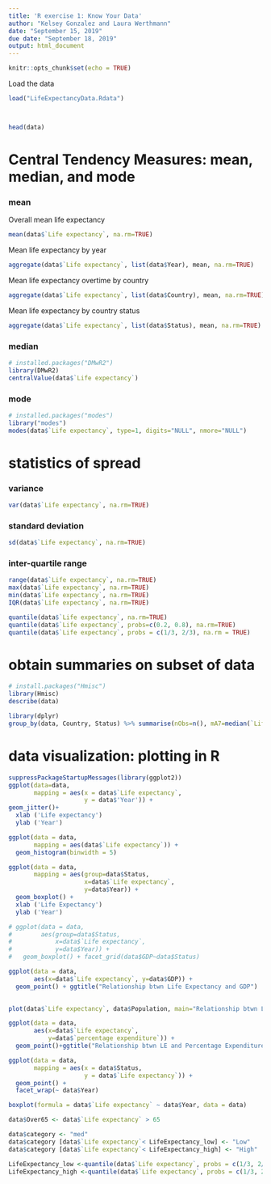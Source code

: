 ```yaml
---
title: 'R exercise 1: Know Your Data'
author: "Kelsey Gonzalez and Laura Werthmann"
date: "September 15, 2019"
due date: "September 18, 2019"
output: html_document
---
```


```r
knitr::opts_chunk$set(echo = TRUE)


```

Load the data 
```r
load("LifeExpectancyData.Rdata")



head(data)

```
 


# Central Tendency Measures: mean, median, and mode
### mean
Overall mean life expectancy 
```r
mean(data$`Life expectancy`, na.rm=TRUE)
```
Mean life expectancy by year
```r
aggregate(data$`Life expectancy`, list(data$Year), mean, na.rm=TRUE)

```

Mean life expectancy overtime by country
```r
aggregate(data$`Life expectancy`, list(data$Country), mean, na.rm=TRUE)

```

Mean life expectancy by country status
```r
aggregate(data$`Life expectancy`, list(data$Status), mean, na.rm=TRUE)

```


### median
```r
# installed.packages("DMwR2")
library(DMwR2)
centralValue(data$`Life expectancy`)

```


### mode
```r

# installed.packages("modes")
library("modes")
modes(data$`Life expectancy`, type=1, digits="NULL", nmore="NULL")

```



# statistics of spread

### variance
```r
var(data$`Life expectancy`, na.rm=TRUE)
```

### standard deviation
```r
sd(data$`Life expectancy`, na.rm=TRUE)

```
  
### inter-quartile range
```r
range(data$`Life expectancy`, na.rm=TRUE)
max(data$`Life expectancy`, na.rm=TRUE)
min(data$`Life expectancy`, na.rm=TRUE)
IQR(data$`Life expectancy`, na.rm=TRUE)
```

```r
quantile(data$`Life expectancy`, na.rm=TRUE)
quantile(data$`Life expectancy`, probs=c(0.2, 0.8), na.rm=TRUE)
quantile(data$`Life expectancy`, probs = c(1/3, 2/3), na.rm = TRUE)
```

# obtain summaries on subset of data


```r
# install.packages("Hmisc")
library(Hmisc)
describe(data)

```

```r
library(dplyr)
group_by(data, Country, Status) %>% summarise(nObs=n(), mA7=median(`Life expectancy`))

```

# data visualization: plotting in R

```r
suppressPackageStartupMessages(library(ggplot2))
ggplot(data=data,
       mapping = aes(x = data$`Life expectancy`, 
                     y = data$'Year')) +
geom_jitter()+
  xlab ('Life expectancy')
  ylab ('Year')
```



```r
ggplot(data = data,
       mapping = aes(data$`Life expectancy`)) +
  geom_histogram(binwidth = 5)

```


```r
ggplot(data = data,
       mapping = aes(group=data$Status,
                     x=data$`Life expectancy`,
                     y=data$Year)) +
  geom_boxplot() +
  xlab ('Life Expectancy')
  ylab ('Year')
```

```r
# ggplot(data = data,
#        aes(group=data$Status,
#            x=data$`Life expectancy`,
#            y=data$Year)) +
#   geom_boxplot() + facet_grid(data$GDP~data$Status)
```

  
```r
ggplot(data = data,
       aes(x=data$`Life expectancy`, y=data$GDP)) +
  geom_point() + ggtitle("Relationship btwn Life Expectancy and GDP")
  

```


```r
plot(data$`Life expectancy`, data$Population, main="Relationship btwn Life Expectancy and Population")

```

```r
ggplot(data = data,
       aes(x=data$`Life expectancy`,
           y=data$`percentage expenditure`)) +
  geom_point()+ggtitle("Relationship btwn LE and Percentage Expenditure") +facet_grid(.~data$Status)
```

```r
ggplot(data = data,
       mapping = aes(x = data$Status,
                     y = data$`Life expectancy`)) +
  geom_point() +
  facet_wrap(~ data$Year)
```


```r
boxplot(formula = data$`Life expectancy` ~ data$Year, data = data)

```


```r
data$Over65 <- data$`Life expectancy` > 65

```

```r
data$category <- "med"
data$category [data$`Life expectancy`< LifeExpectancy_low] <- "Low"
data$category [data$`Life expectancy`< LifeExpectancy_high] <- "High"

```

```r
LifeExpectancy_low <-quantile(data$`Life expectancy`, probs = c(1/3, 2/3), na.rm = TRUE)[1]
LifeExpectancy_high <-quantile(data$`Life expectancy`, probs = c(1/3, 2/3), na.rm = TRUE)[2]
```
